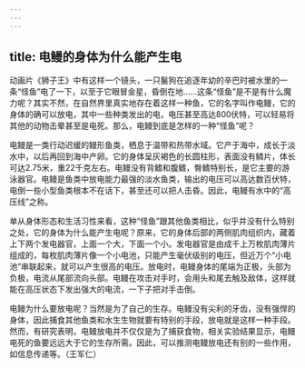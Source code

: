 ```yaml
---
---
---
```

title: 电鳗的身体为什么能产生电
---




动画片《狮子王》中有这样一个镜头，一只鬣狗在追逐年幼的辛巴时被水里的一条“怪鱼”电了一下，以至于它眼冒金星，昏倒在地……这条“怪鱼”是不是有什么魔力呢？其实不然，在自然界里真实地存在着这样一种鱼，它的名字叫作电鳗，它的身体的确可以放电，其中一些种类发出的电，电压甚至高达800伏特，可以轻易将其他的动物击晕甚至是电死。那么，电鳗到底是怎样的一种“怪鱼”呢？



电鳗是一类行动迟缓的鳗形鱼类，栖息于温带和热带水域。它产于海中，成长于淡水中，以后再回到海中产卵。它的身体呈灰褐色的长圆柱形，表面没有鳞片，体长可达2.75米，重22千克左右。电鳗没有背鳍和腹鳍，臀鳍特别长，是它主要的游泳器官。电鳗是鱼类中放电能力最强的淡水鱼类，输出的电压可以高达数百伏特，电倒一些小型鱼类根本不在话下，甚至还可以把人击昏。因此，电鳗有水中的“高压线”之称。

单从身体形态和生活习性来看，这种“怪鱼”跟其他鱼类相比，似乎并没有什么特别之处，它的身体为什么能产生电呢？原来，它的身体后部的两侧肌肉组织内，藏着上下两个发电器官，上面一个大，下面一个小。发电器官是由成千上万枚肌肉薄片组成的，每枚肌肉薄片像一个小电池，只能产生毫伏级别的电压，但近万个“小电池”串联起来，就可以产生很高的电压。放电时，电鳗身体的尾端为正极，头部为负极，电流从尾部流向头部。电鳗在攻击对手时，会用头和尾去触及敌体，这样就能在高压状态下发出强大的电流，一下子把对手击倒。

电鳗为什么要放电呢？当然是为了自己的生存。电鳗没有尖利的牙齿，没有强悍的身体，因此捕食其他鱼类和水生生物就要有特别的手段，放电就是这样一种手段。然而，有研究表明，电鳗放电并不仅仅是为了捕获食物，相关实验结果显示，电鳗电死的鱼要远远大于它的生存所需。因此，可以推测电鳗放电还有别的一些作用，如信息传递等。（王军仁）
